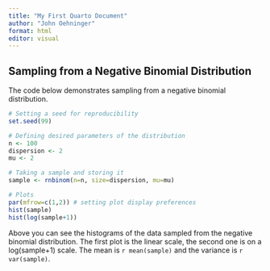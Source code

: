 ---
title: "My First Quarto Document"
author: "John Oehninger"
format: html
editor: visual
---

## Sampling from a Negative Binomial Distribution

The code below demonstrates sampling from a negative binomial distribution.

```{r}
# Setting a seed for reproducibility
set.seed(99)

# Defining desired parameters of the distribution
n <- 100
dispersion <- 2
mu <- 2

# Taking a sample and storing it
sample <- rnbinom(n=n, size=dispersion, mu=mu)

# Plots
par(mfrow=c(1,2)) # setting plot display preferences
hist(sample)
hist(log(sample+1))
```

Above you can see the histograms of the data sampled from the negative binomial distribution. The first plot is the linear scale, the second one is on a log(sample+1) scale. The mean is `r mean(sample)` and the variance is `r var(sample)`.
